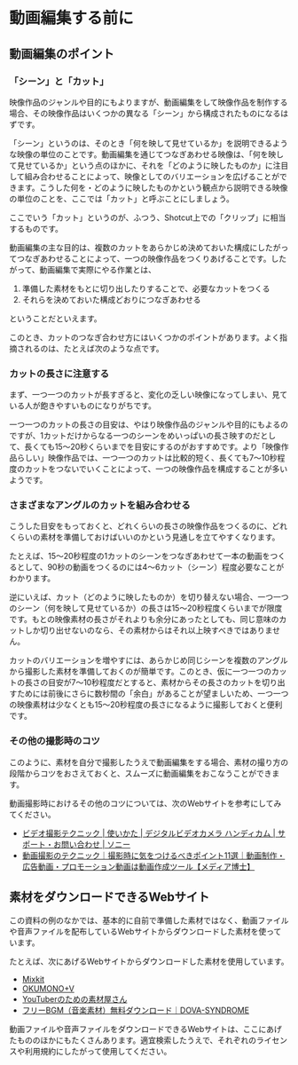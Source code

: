 # 動画編集する前に

## 動画編集のポイント

### 「シーン」と「カット」

映像作品のジャンルや目的にもよりますが、動画編集をして映像作品を制作する場合、その映像作品はいくつかの異なる「シーン」から構成されたものになるはずです。

「シーン」というのは、そのとき「何を映して見せているか」を説明できるような映像の単位のことです。動画編集を通じてつなぎあわせる映像は、「何を映して見せているか」という点のほかに、それを「どのように映したものか」に注目して組み合わせることによって、映像としてのバリエーションを広げることができます。こうした何を・どのように映したものかという観点から説明できる映像の単位のことを、ここでは「カット」と呼ぶことにしましょう。

:::{.callout-note}
ここでいう「カット」というのが、ふつう、Shotcut上での「クリップ」に相当するものです。
:::

動画編集の主な目的は、複数のカットをあらかじめ決めておいた構成にしたがってつなぎあわせることによって、一つの映像作品をつくりあげることです。したがって、動画編集で実際にやる作業とは、

1. 準備した素材をもとに切り出したりすることで、必要なカットをつくる
2. それらを決めておいた構成どおりにつなぎあわせる

ということだといえます。

このとき、カットのつなぎ合わせ方にはいくつかのポイントがあります。よく指摘されるのは、たとえば次のような点です。

### カットの長さに注意する

まず、一つ一つのカットが長すぎると、変化の乏しい映像になってしまい、見ている人が飽きやすいものになりがちです。

一つ一つのカットの長さの目安は、やはり映像作品のジャンルや目的にもよるのですが、1カットだけからなる一つのシーンをめいっぱいの長さ映すのだとして、長くても15～20秒くらいまでを目安にするのがおすすめです。より「映像作品らしい」映像作品では、一つ一つのカットは比較的短く、長くても7～10秒程度のカットをつないでいくことによって、一つの映像作品を構成することが多いようです。

### さまざまなアングルのカットを組み合わせる

こうした目安をもっておくと、どれくらいの長さの映像作品をつくるのに、どれくらいの素材を準備しておけばいいのかという見通しを立てやすくなります。

たとえば、15～20秒程度の1カットのシーンをつなぎあわせて一本の動画をつくるとして、90秒の動画をつくるのには4～6カット（シーン）程度必要なことがわかります。

逆にいえば、カット（どのように映したものか）を切り替えない場合、一つ一つのシーン（何を映して見せているか）の長さは15～20秒程度くらいまでが限度です。もとの映像素材の長さがそれよりも余分にあったとしても、同じ意味のカットしか切り出せないのなら、その素材からはそれ以上映すべきではありません。

カットのバリエーションを増やすには、あらかじめ同じシーンを複数のアングルから撮影した素材を準備しておくのが簡単です。このとき、仮に一つ一つのカットの長さの目安が7～10秒程度だとすると、素材からその長さのカットを切り出すためには前後にさらに数秒間の「余白」があることが望ましいため、一つ一つの映像素材は少なくとも15～20秒程度の長さになるように撮影しておくと便利です。

### その他の撮影時のコツ

このように、素材を自分で撮影したうえで動画編集をする場合、素材の撮り方の段階からコツをおさえておくと、スムーズに動画編集をおこなうことができます。

動画撮影時におけるその他のコツについては、次のWebサイトを参考にしてみてください。

- [ビデオ撮影テクニック | 使いかた | デジタルビデオカメラ ハンディカム | サポート・お問い合わせ | ソニー](https://www.sony.jp/support/handycam/enjoy/photo/)
- [動画撮影のテクニック｜撮影時に気をつけるべきポイント11選｜動画制作・広告動画・プロモーション動画は動画作成ツール【メディア博士】](https://media-hakase.com/column/article/page_399.html)


## 素材をダウンロードできるWebサイト

この資料の例のなかでは、基本的に自前で準備した素材ではなく、動画ファイルや音声ファイルを配布しているWebサイトからダウンロードした素材を使っています。

たとえば、次にあげるWebサイトからダウンロードした素材を使用しています。

- [Mixkit](https://mixkit.co/)
- [OKUMONO+V](https://sozaino.site/v/)
- [YouTuberのための素材屋さん](https://ytsozaiyasan.com/)
- [フリーBGM（音楽素材）無料ダウンロード｜DOVA-SYNDROME](https://dova-s.jp/)

動画ファイルや音声ファイルをダウンロードできるWebサイトは、ここにあげたもののほかにもたくさんあります。適宜検索したうえで、それぞれのライセンスや利用規約にしたがって使用してください。
